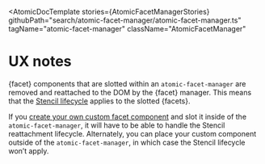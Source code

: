 
<Meta of={AtomicFacetManagerStories} />

<AtomicDocTemplate
  stories={AtomicFacetManagerStories}
  githubPath="search/atomic-facet-manager/atomic-facet-manager.ts"
  tagName="atomic-facet-manager"
  className="AtomicFacetManager"
>
# UX notes

{facet} components that are slotted within an `atomic-facet-manager` are removed and reattached to the DOM by the {facet} manager.
This means that the [Stencil lifecycle](https://stenciljs.com/docs/component-lifecycle#component-lifecycle-methods) applies to the slotted {facets}.

If you [create your own custom facet component]({site-baseurl}/atomic/latest/usage/custom-web-components#custom-component-example) and slot it inside of the `atomic-facet-manager`, it will have to be able to handle the Stencil reattachment lifecycle.
Alternately, you can place your custom component outside of the `atomic-facet-manager`, in which case the Stencil lifecycle won’t apply.

</AtomicDocTemplate>
